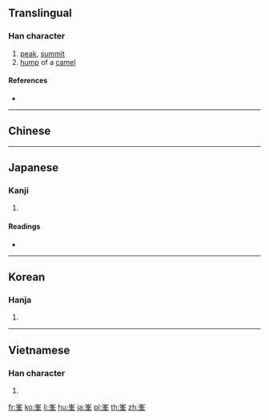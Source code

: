 {{also|峰}}
==Translingual==

===Han character===
{{Han char|rn=46|rad=山|as=07|sn=10|four=22504|canj=UHEJ,XUHEJ|ids=⿱山夆}}

# [[peak]], [[summit]]
# [[hump]] of a [[camel]]

====References====
* {{Han ref|kx=0311.300|dkj=08093|dj=0611.300|hdz=10775.190|uh=5CEF|ud=23791}}

----

==Chinese==
{{zh-see|峰|v}}

----

==Japanese==

===Kanji===
{{ja-kanji|grade=|rs=山07}}

# {{defn|lang=ja|sort=山07}}

====Readings====
* {{ja-readings|on=[[ほう]] (hō)|kun=[[みね]] (mine)}}

----

==Korean==

===Hanja===
{{ko-hanja|hangeul=봉|rv=bong|mr=pong}}

# {{defn|lang=ko|sort=山07}}

----

==Vietnamese==

===Han character===
{{vi-hantu|[[phong]]|rs=山07}}

# {{defn|lang=vi|sort=山07}}

[[fr:峯]]
[[ko:峯]]
[[li:峯]]
[[hu:峯]]
[[ja:峯]]
[[pl:峯]]
[[th:峯]]
[[zh:峯]]